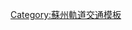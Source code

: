{{Navbox
|name    = 蘇州軌道交通車站
|title   =  蘇州軌道交通車站
|groupstyle = text-align:center; background-color:#eee;
|list1  = {{Navbox|child
|title      = 營運中車站
|titlestyle = background: #ececec; text-align: center; font-size: 100%;
|liststyle  = text-align: left; font-size: 90%;
|groupstyle = background: #ececec; text-align: center; width: 9%; font-size: 100%;
|group1style= border-right:solid 5px {{苏州轨道交通颜色|1|s}}
| group1 = [[蘇州軌道交通1號線|1號線]]
| list1  = [[木渎站|木渎]] - [[金枫路站|金枫路]] - [[汾湖路站|汾湖路]] - [[玉山路站 (苏州)|玉山路]] - '''[[狮子山站 (苏州)|狮子山]]''' - [[塔园路站|塔园路]] - [[滨河路站|滨河路]] - [[西环路站 (苏州地铁)|西环路]] - [[桐泾北路站|桐泾北路]] - '''[[广济南路站|广济南路]]''' - [[养育巷站|养育巷]] - '''[[乐桥站|乐桥]]''' - [[临顿路站|临顿路]] - [[相门站|相门]] - [[东环路站 (苏州)|东环路]] - [[中央公园站 (苏州)|中央公园]] - [[星海广场站 (苏州)|星海广场]] - '''[[东方之门站|东方之门]]''' - [[文化博览中心站|文化博览中心]] - [[时代广场站 (苏州)|时代广场]] - [[星湖街站|星湖街]] - [[南施街站|南施街]] - [[星塘街站|星塘街]] - [[钟南街站|钟南街]]

|group2style= border-right:solid 5px {{苏州轨道交通颜色|2|s}}
| group2 = [[蘇州軌道交通2號線|2號線]]
| list2  = [[骑河站|骑河]] - [[富翔路站|富翔路]] - [[高铁苏州北站]] - [[大湾站 (苏州)|大湾]] - [[富元路站|富元路]] - [[蠡口站|蠡口]] - [[徐图港站|徐图港]] - [[阳澄湖中路站|阳澄湖中路]] - [[陆慕站|陆慕]] - [[平泷路东站|平泷路东]] - [[平河路站|平河路]] - '''[[苏州火车站 (地铁)|苏州火车站]]''' - [[山塘街站|山塘街]] - [[石路站|石路]] - '''[[广济南路站|广济南路]]''' - [[三香广场站|三香广场]] - [[劳动路站 (苏州)|劳动路]] - [[胥江路站|胥江路]] - [[桐泾公园站|桐泾公园]] - [[友联站|友联]] - '''[[盘蠡路站|盘蠡路]]''' - [[新家桥站|新家桥]] - '''[[石湖东路站|石湖东路]]''' - [[宝带桥南站|宝带桥南]] - [[尹中路站|尹中路]] - [[郭巷站|郭巷]] - [[郭苑路站|郭苑路]] - [[尹山湖站|尹山湖]] - [[独墅湖南站|独墅湖南]] - [[独墅湖邻里中心站|独墅湖邻里中心]] - [[月亮湾站|月亮湾]] - [[松涛街站|松涛街]] - [[星塘街南站|星塘街南]] - [[金谷路站|金谷路]] - [[金尚路站|金尚路]] - [[桑田岛站|桑田岛]]

|group3style= border-right:solid 5px {{苏州轨道交通颜色|3|s}}
|group3  =  [[蘇州軌道交通3號線|3號線]]
|list3   =  [[苏州新区火车站|苏州新区火车站]] - [[惠昌路站|惠昌路]] - [[文昌路站|文昌路]] - [[长亭站|长亭]] - [[铜墩站|铜墩]] - [[马运路站 (苏州)|马运路]] - [[西津桥站|西津桥]] - [[何山站|何山]] - '''[[狮子山站 (苏州)|狮子山]]''' - [[狮山路站|狮山路]] - [[沙金桥站|沙金桥]] - [[索山桥西站|索山桥西]] - [[橫山站 (苏州)|横山]] - [[横塘站|横塘]] - [[石湖北站|石湖北]] - [[新郭站|新郭]] - '''[[盘蠡路站|盘蠡路]]''' - '''[[宝帯路站|宝帯路]]''' - [[迎春路站|迎春路]] - [[北港路站|北港路]] - [[通园路南站|通园路南]] - [[墅浦路北站|墅浦路北]] - [[东振路站|东振路]] - [[金厍桥站|金厍桥]] - [[李公堤西站|李公堤西]] - '''[[东方之门站|东方之门]]''' - [[烟雨桥站|烟雨桥]] - [[倪浜站|倪浜]] - [[唐庄站|唐庄]] - [[跨塘站|跨塘]] - [[苏州园区火车站|苏州园区火车站]] - [[方湾街站|方湾街]] - [[丰和路站|丰和路]] - [[双马街站|双马街]] - [[葑亭大道站|葑亭大道]] - [[戈巷街站|戈巷街]] - [[唯亭站 (地铁)|唯亭]]

|group4style= border-right:solid 5px {{苏州轨道交通颜色|4|s}}
|group4  =  [[蘇州軌道交通4號線|4號線]]
|list4   =  {{Navbox|child
|group1  =  
|list1   =  [[龙道浜站|龙道浜]] - [[张庄站 (苏州)|张庄路]] - [[姚祥站|姚祥]] - [[活力岛站|活力岛]] - [[孙武纪念园站|孙武纪念园]] - [[平泷路西站|平泷路西]] - [[苏锦站|苏锦]] - '''[[苏州火车站 (地铁)|苏州火车站]]''' - [[北寺塔站|北寺塔]] - [[察院场站|察院场]] - '''[[乐桥站|乐桥]]''' - [[三元坊站|三元坊]] - [[南门站 (蘇州)|南门]] - [[人民桥南站|人民桥南]] - [[团结桥站|团结桥]] - '''[[宝带路站|宝带路]]''' - '''[[石湖东路站|石湖东路]]''' - '''[[红庄站 (苏州)|红庄]]''' - [[清樹灣站|清樹灣]] - [[花港站|花港]] - [[江陵西路站|江陵西路]] - [[江兴西路站|江兴西路]] - [[流虹路站|流虹路]] - [[笠泽路站|笠泽路]] - [[顾家荡站|顾家荡]] - [[苏州湾东站|苏州湾东]] - [[松陵大道站|松陵大道]] - [[吴江人民广场站|吴江人民广场]] - [[吴江汽车站站|吴江汽车站]] - [[庞金路站|庞金路]] - [[同里站|同里]]
|group2  = 支線
|list2  =  '''[[红庄站 (苏州)|红庄]]''' - [[蠡墅站|蠡墅]] - [[石湖莫舍站|石湖莫舍]] - [[越溪站|越溪]] - [[文溪路站|文溪路]] - [[天鹅荡路站|天鹅荡路]] - [[蘇州灣北站|蘇州灣北]] - [[木里站|木里]]
}}

|group5style= border-right:solid 5px {{苏州轨道交通颜色|5|s}}
|group5  =  [[蘇州軌道交通5號線|5號線]]
|list5   =  [[太湖香山站|太湖香山]] - [[花墩站|花墩]] - [[津桥站|津桥]] - [[胥口站|胥口]] - [[茅蓬路东站|茅蓬路东]] - [[许家桥站|许家桥]] - [[灵岩山站|灵岩山]] - [[渎川桥站|渎川桥]] - [[大治桥站|大治桥]] - [[西跨塘站|西跨塘]] - [[石城站 (苏州)|石城]] - [[落星桥站|落星桥]] - [[索山桥西站|索山桥西]] - [[双桥站 (苏州)|双桥]] - [[劳动路站 (苏州)|劳动路]] - [[新市桥站|新市桥]] - [[南门站 (苏州)|南门]] - [[南园北路站|南园北路]] - [[竹辉桥站|竹辉桥]] - [[荷花荡桥站|荷花荡桥]] - [[黄天荡站|黄天荡]] - [[金厍桥站|金厍桥]] - [[星波街站|星波街]] - [[李公堤南站|李公堤南]] - [[金湖站 (苏州)|金湖]] - [[华莲站|华莲]] - [[斜塘站|斜塘]] - [[苏州奥体中心站|苏州奥体中心]] - [[方洲公园站|方洲公园]] - [[星塘街站|星塘街]] - [[龙山桥站|龙山桥]] - [[东沙湖站|东沙湖]] - [[葑亭大道站|葑亭大道]] - [[阳澄湖南站 (苏州5号线)|阳澄湖南]]

}}
|list2  = {{Navbox|child
|title      = <span style="color: #888;"> 興建及規劃中車站（未來發展）</span>
|titlestyle = background: #ececec; text-align: center; font-size: 100%;
|liststyle  = text-align: left; font-size: 90%;
|groupstyle = background: #ececec; text-align: center; width: 9%; font-size: 100%;


|group6style= border-right:solid 5px {{苏州轨道交通颜色|6|s}}
|group6  =  [[蘇州軌道交通6號線|6號線]]
|list6   =  '''''[[苏州新区火车站 (地铁)|<font color="#888">苏州新区火车站]]''' - [[城际路站|<font color="#888">城际路]] - [[金筑街站|<font color="#888">金筑街]] - [[金储街站|<font color="#888">金储街]] - '''[[金业街站|<font color="#888">金业街]]''' - [[虎丘西路站|<font color="#888">虎丘西路]] - [[虎丘站|<font color="#888">虎丘]] - [[清塘路站|<font color="#888">清塘路]] - [[江星路站|<font color="#888">江星路]] - [[苏锦站|<font color="#888">苏锦]] - '''[[平河路站|<font color="#888">平河路]]''' - [[苏站东路站|<font color="#888">苏站东路]] - [[拙政园站|<font color="#888">拙政园]] - [[悬桥巷站|<font color="#888">悬桥巷]] - '''[[临顿路站|<font color="#888">临顿路]]''' - [[苏州大学站|<font color="#888">苏州大学]] - [[徐家浜站|<font color="#888">徐家浜]] - [[中新大道西站|<font color="#888">中新大道西]] - '''[[星海廣場站 (蘇州)|<font color="#888">星海廣場]]''' - '''[[東方之門站|<font color="#888">東方之門]]''' - [[中塘公园站|<font color="#888">中塘公园]] - '''[[南施街站|<font color="#888">南施街]]''' - [[苏胜路站|<font color="#888">苏胜路]] - [[中新大道东站|<font color="#888">中新大道东]] - [[港田路站|<font color="#888">港田路]] - [[金家堰站|<font color="#888">金家堰]] - [[斜步站|<font color="#888">斜步]] - [[新昌路站|<font color="#888">新昌路]] - [[金尚路站|<font color="#888">金尚路]] - '''[[桑田岛站|<font color="#888">桑田岛]]''' - [[新慶路站|<font color="#888">新慶路]] - [[東關村站|<font color="#888">東關村]] - [[長虹路站|<font color="#888">長虹路]] - [[古成路站|<font color="#888">古成路]] - [[吳淞路站|<font color="#888">吳淞路]] - [[金尚路站|<font color="#888">金尚路]] - [[甪直站|<font color="#888">甪直]]''

|group7style= border-right:solid 5px {{苏州轨道交通颜色|7|s}}
|group7 =  [[蘇州軌道交通7號線|7號線]]
|list7  =  ''[[相城大道北站|<font color="#888">相城大道北]] - '''[[高铁苏州北站|<font color="#888">高铁苏州北站]]''' - [[青龙港站|<font color="#888">青龙港]] - '''[[富元路站|<font color="#888">富元路]]''' - [[蠡塘河路站|<font color="#888">蠡塘河路]] - [[春申湖东路站|<font color="#888">春申湖东路]] - [[相城区行政中心北站|<font color="#888">相城区行政中心北]] - '''[[相城区行政中心南站|<font color="#888">相城区行政中心南]]''' - [[白荡南站|<font color="#888">白荡南]] - [[扬东路站|<font color="#888">扬东路]] - [[扬华路站|<font color="#888">扬华路]] - [[现代大道西站|<font color="#888">现代大道西]] - '''[[中央公园站 (苏州)|<font color="#888">中央公园]]''' - [[线东兴路西站|<font color="#888">东兴路西]] - [[群星二路站|<font color="#888">群星二路]] - [[林家潭路站|<font color="#888">林家潭路]] - '''[[郭巷站|<font color="#888">郭巷]]''' - [[尹中路南站|<font color="#888">尹中路南]] - [[澄湖东路站|<font color="#888">澄湖东路]] - [[枫津路站|<font color="#888">枫津路]]'' - （4号线支线拆分）

|group8style= border-right:solid 5px {{苏州轨道交通颜色|8|s}}
|group8 =  [[蘇州軌道交通8號線|8號線]]
|list8  =  ''[[西津桥站|<font color="#888">西津桥]] - [[长江路站 (苏州)|<font color="#888">长江路]] - [[汽车城站 (苏州)|<font color="#888">汽车城]] - [[时家桥站|<font color="#888">时家桥]] - '''[[金业街站|<font color="#888">金业街]]''' - [[虎殿路站|<font color="#888">虎殿路]] - [[虎丘湿地公园站|<font color="#888">虎丘湿地公园]] -  [[孙武纪念园站|<font color="#888">孙武纪念园]] - [[陆慕老街站|<font color="#888">陆慕老街]] - '''[[阳澄湖中路站|<font color="#888">阳澄湖中路]]''' - '''[[大湾站 (苏州)|<font color="#888">大湾]]''' - '''[[相城区行政中心南站|<font color="#888">相城区行政中心南]]''' - [[田大港站|<font color="#888">田大港]] - [[和顺路站|<font color="#888">和顺路]] - [[唐庄站|<font color="#888">唐庄]] - [[娄中路站|<font color="#888">娄中路]] - '''[[苏州园区火车站|<font color="#888">苏州园区火车站]]''' - [[西沈浒路站|<font color="#888">西沈浒路]] - '''[[时代广场站 (苏州)|<font color="#888">时代广场]]''' - [[右岸街站|<font color="#888">右岸街]] - [[仁爱路站 |<font color="#888">仁爱路]] - '''[[松涛街站|<font color="#888">松涛街]]''' - [[裕新路站|<font color="#888">裕新路]] - [[车坊站|<font color="#888">车坊]]''

|group21style= border-right:solid 5px {{苏州轨道交通颜色|S1|s}}
|group21 =  [[苏州轨道交通S1线|S1線]]
|list21  =  '''''[[唯亭站 (地铁)|<font color="#888">唯亭]]''' - [[阳澄湖南站 (苏州S1线)|<font color="#888">阳澄湖南]] - [[渔家灯火站|<font color="#888">渔家灯火]] - [[城铁阳澄湖站 (地铁)|<font color="#888">城铁阳澄湖站]] - [[莲湖公园站|<font color="#888">莲湖公园]] - [[祖沖之路站|<font color="#888">祖沖之路]] - [[文化艺术中心站 (蘇州)|<font color="#888">文化艺术中心]] - [[虹祺路站|<font color="#888">虹祺路]] - [[鹿城路站|<font color="#888">鹿城路]] - [[白马泾路站|<font color="#888">白马泾路]] - [[玉山广场站|<font color="#888">玉山广场]] - [[珠江路站 (蘇州)|<font color="#888">珠江路]] - [[黑龙江路站|<font color="#888">黑龙江路]] - [[青阳中路站|<font color="#888">青阳中路]] - [[顺帆路站|<font color="#888">顺帆路]] - [[金沙江路站 (蘇州)|<font color="#888">金沙江路]] - [[洞庭湖路站|<font color="#888">洞庭湖路]] - [[时代大厦站|<font color="#888">时代大厦]] - [[金融街站|<font color="#888">金融街]] - [[昆嘉路站|<font color="#888">昆嘉路]] - [[洪湖路站|<font color="#888">洪湖路]] - [[城铁花桥站 (地铁)|<font color="#888">城铁花桥站]] - [[光夏路站|<font color="#888">光夏路]] - [[陆家站|<font color="#888">陆家]] - [[展览中心站|<font color="#888">展览中心]] - [[西环路站 (苏州S1線車站)|<font color="#888">西环路]] - [[花溪公园站|<font color="#888">花溪公园]] - [[虹祺路站|<font color="#888">虹祺路]] - [[花桥站 (地铁)|<font color="#888">花桥]]''

}}
|below  = '''圖例'''：「<span style="color: #888;">灰色</span>」為興建中或待啟用的車站（暫定名稱），「''<span style="color: #888;">斜體</span>''」為規劃中或研究階段的車站（暫定名稱），「'''粗體'''」為換乘車站。
}}<noinclude>
[[Category:蘇州軌道交通模板]]
</noinclude>